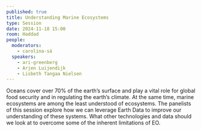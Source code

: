 ```yaml
---
published: true
title: Understanding Marine Ecosystems
type: Session
date: 2024-11-18 15:00
room: Haddad
people:
  moderators:
    - carolina-sá 
  speakers:
    - ari-greenberg
    - Arjen Luijendijk
    - Lisbeth Tangaa Nielsen
---
```

Oceans cover over 70% of the earth’s surface and play a vital role for global food security and in regulating the earth’s climate. At the same time, marine ecosystems are among the least understood of ecosystems. The panelists of this session explore how we can leverage Earth Data to improve our understanding of these systems. What other technologies and data should we look at to overcome some of the inherent limitations of EO.
